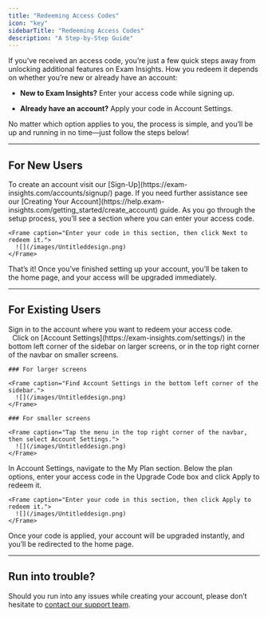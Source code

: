 ```yaml
---
title: "Redeeming Access Codes"
icon: "key"
sidebarTitle: "Redeeming Access Codes"
description: "A Step-by-Step Guide"
---
```


If you’ve received an access code, you’re just a few quick steps away from unlocking additional features on Exam Insights. How you redeem it depends on whether you’re new or already have an account:

* **New to Exam Insights?** Enter your access code while signing up.

* **Already have an account?** Apply your code in Account Settings.

No matter which option applies to you, the process is simple, and you’ll be up and running in no time—just follow the steps below!

***

## For New Users

<Steps>
  <Step title="Create an Account">
    To create an account visit our [Sign-Up](https://exam-insights.com/accounts/signup/) page. If you need further assistance see our [Creating Your Account](https://help.exam-insights.com/getting_started/create_account) guide.
  </Step>

  <Step title="Enter Your Access Code">
    As you go through the setup process, you’ll see a section where you can enter your access code.

    <Frame caption="Enter your code in this section, then click Next to redeem it.">
      ![](/images/Untitleddesign.png)
    </Frame>
  </Step>

  <Step title="Confirmation">
    That’s it! Once you’ve finished setting up your account, you’ll be taken to the home page, and your access will be upgraded immediately.
  </Step>
</Steps>

***

## For Existing Users

<Steps>
  <Step title="Sign In to Your Account">
    Sign in to the account where you want to redeem your access code.  
  </Step>

  <Step title="Go to Account Settings">
        Click on [Account Settings](https://exam-insights.com/settings/) in the bottom left corner of the sidebar on larger screens, or in the top right corner of the navbar on smaller screens.

    ### For larger screens

    <Frame caption="Find Account Settings in the bottom left corner of the sidebar.">
      ![](/images/Untitleddesign.png)
    </Frame>

    ### For smaller screens

    <Frame caption="Tap the menu in the top right corner of the navbar, then select Account Settings.">
      ![](/images/Untitleddesign.png)
    </Frame>
  </Step>

  <Step title="Enter and Apply the Access Code">
    In Account Settings, navigate to the My Plan section. Below the plan options, enter your access code in the Upgrade Code box and click Apply to redeem it.

    <Frame caption="Enter your code in this section, then click Apply to redeem it.">
      ![](/images/Untitleddesign.png)
    </Frame>
  </Step>

  <Step title="Upgrade Confirmation">
    Once your code is applied, your account will be upgraded instantly, and you’ll be redirected to the home page.
  </Step>
</Steps>

***

## Run into trouble?

Should you run into any issues while creating your account, please don’t hesitate to [contact our support team](https://exam-insights.com/help-and-resources/).